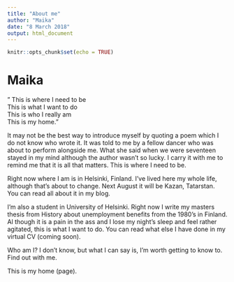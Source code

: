 ```yaml
---
title: "About me"
author: "Maika"
date: "8 March 2018"
output: html_document
---
```


```r
knitr::opts_chunk$set(echo = TRUE)
```

# Maika

" This is where I need to be  
  This is what I want to do  
  This is who I really am  
  This is my home."  
  
It may not be the best way to introduce myself by quoting a poem which I do not know who wrote it. It was told to me by a fellow dancer who was about to perform alongside me. What she said when we were seventeen stayed in my mind although the author wasn't so lucky. I carry it with me to remind me that it is all that matters. This is where I need to be.

Right now where I am is in Helsinki, Finland. I've lived here my whole life, although that's about to change. Next August it will be Kazan, Tatarstan. You can read all about it in my blog.

I'm also a student in University of Helsinki. Right now I write my masters thesis from History about unemployment benefits from the 1980's in Finland. Al though it is a pain in the ass and I lose my night's sleep and feel rather agitated, this is what I want to do. You can read what else I have done in my virtual CV (coming soon).

Who am I? I don't know, but what I can say is, I'm worth getting to know to. Find out with me.

This is my home (page).
